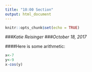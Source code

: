 ```yaml
---
title: "10:00 Section"
output: html_document
---
```


```r
knitr::opts_chunk$set(echo = TRUE)
```
###*Katie Reisinger*
###*October 18, 2017*

####Here is some arithmetic:
```r
x<-7
y<-9
x-cos(y)
```

